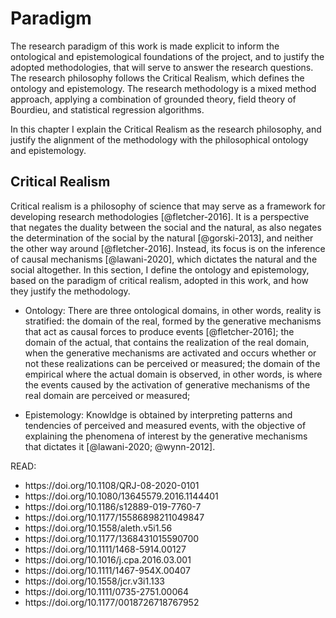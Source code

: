# Paradigm

The research paradigm of this work is made explicit to inform the ontological and epistemological foundations of the project, and to justify the adopted methodologies, that will serve to answer the research questions. The research philosophy follows the Critical Realism, which defines the ontology and epistemology. The research methodology is a mixed method approach, applying a combination of grounded theory, field theory of Bourdieu, and statistical regression algorithms.

In this chapter I explain the Critical Realism as the research philosophy, and justify the alignment of the methodology with the philosophical ontology and epistemology.

## Critical Realism

Critical realism is a philosophy of science that may serve as a framework for developing research methodologies [@fletcher-2016]. It is a perspective that negates the duality between the social and the natural, as also negates the determination of the social by the natural [@gorski-2013], and neither the other way around [@fletcher-2016]. Instead, its focus is on the inference of causal mechanisms [@lawani-2020], which dictates the natural and the social altogether. In this section, I define the ontology and epistemology, based on the paradigm of critical realism, adopted in this work, and how they justify the methodology.

-   Ontology: There are three ontological domains, in other words, reality is stratified: the domain of the real, formed by the generative mechanisms that act as causal forces to produce events [@fletcher-2016]; the domain of the actual, that contains the realization of the real domain, when the generative mechanisms are activated and occurs whether or not these realizations can be perceived or measured; the domain of the empirical where the actual domain is observed, in other words, is where the events caused by the activation of generative mechanisms of the real domain are perceived or measured;

-   Epistemology: Knowldge is obtained by interpreting patterns and tendencies of perceived and measured events, with the objective of explaining the phenomena of interest by the generative mechanisms that dictates it [@lawani-2020; @wynn-2012].

::: {.callout-important collapse="true"}
READ:

-   https://doi.org/10.1108/QRJ-08-2020-0101
-   https://doi.org/10.1080/13645579.2016.1144401
-   https://doi.org/10.1186/s12889-019-7760-7
-   https://doi.org/10.1177/15586898211049847
-   https://doi.org/10.1558/aleth.v5i1.56
-   https://doi.org/10.1177/1368431015590700
-   https://doi.org/10.1111/1468-5914.00127
-   https://doi.org/10.1016/j.cpa.2016.03.001
-   https://doi.org/10.1111/1467-954X.00407
-   https://doi.org/10.1558/jcr.v3i1.133
-   https://doi.org/10.1111/0735-2751.00064
-   https://doi.org/10.1177/0018726718767952
:::